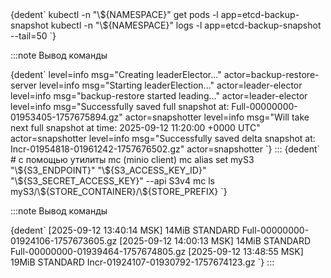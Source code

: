 
<CodeBlock language="bash">
  {dedent`
    kubectl -n "\${NAMESPACE}" get pods -l app=etcd-backup-snapshot
    kubectl -n "\${NAMESPACE}" logs -l app=etcd-backup-snapshot --tail=50
  `}
</CodeBlock>

:::note Вывод команды

<CodeBlock language="bash">
  {dedent`
    level=info msg="Creating leaderElector..." actor=backup-restore-server
    level=info msg="Starting leaderElection..." actor=leader-elector
    level=info msg="backup-restore started leading..." actor=leader-elector
    level=info msg="Successfully saved full snapshot at: Full-00000000-01953405-1757675894.gz" actor=snapshotter
    level=info msg="Will take next full snapshot at time: 2025-09-12 11:20:00 +0000 UTC" actor=snapshotter
    level=info msg="Successfully saved delta snapshot at: Incr-01954818-01961242-1757676502.gz" actor=snapshotter
  `}
</CodeBlock>
:::

<CodeBlock language="bash">
  {dedent`
    # с помощью утилиты mc (minio client)
    mc alias set myS3 "\${S3_ENDPOINT}" "\${S3_ACCESS_KEY_ID}" "\${S3_SECRET_ACCESS_KEY}" --api S3v4
    mc ls myS3/\${STORE_CONTAINER}/\${STORE_PREFIX}
  `}
</CodeBlock>

:::note Вывод команды

<CodeBlock language="bash">
  {dedent`
    [2025-09-12 13:40:14 MSK]  14MiB STANDARD Full-00000000-01924106-1757673605.gz
    [2025-09-12 14:00:13 MSK]  14MiB STANDARD Full-00000000-01939464-1757674805.gz
    [2025-09-12 13:48:55 MSK]  19MiB STANDARD Incr-01924107-01930792-1757674123.gz
  `}
</CodeBlock>
:::
